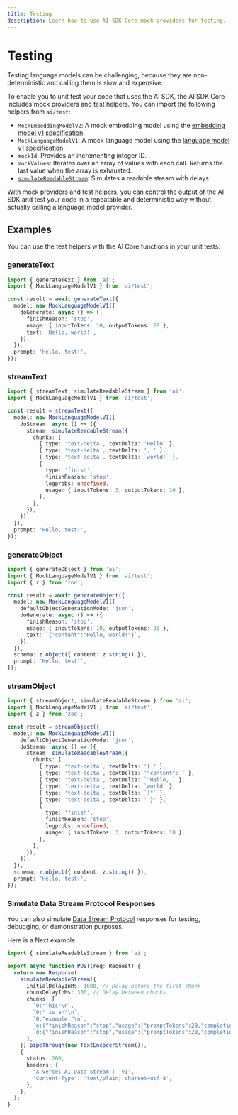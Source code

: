 ```yaml
---
title: Testing
description: Learn how to use AI SDK Core mock providers for testing.
---
```


# Testing

Testing language models can be challenging, because they are non-deterministic
and calling them is slow and expensive.

To enable you to unit test your code that uses the AI SDK, the AI SDK Core
includes mock providers and test helpers. You can import the following helpers from `ai/test`:

- `MockEmbeddingModelV2`: A mock embedding model using the [embedding model v1 specification](https://github.com/vercel/ai/blob/main/packages/provider/src/embedding-model/v1/embedding-model-v1.ts).
- `MockLanguageModelV1`: A mock language model using the [language model v1 specification](https://github.com/vercel/ai/blob/main/packages/provider/src/language-model/v1/language-model-v1.ts).
- `mockId`: Provides an incrementing integer ID.
- `mockValues`: Iterates over an array of values with each call. Returns the last value when the array is exhausted.
- [`simulateReadableStream`](/docs/reference/ai-sdk-core/simulate-readable-stream): Simulates a readable stream with delays.

With mock providers and test helpers, you can control the output of the AI SDK
and test your code in a repeatable and deterministic way without actually calling
a language model provider.

## Examples

You can use the test helpers with the AI Core functions in your unit tests:

### generateText

```ts
import { generateText } from 'ai';
import { MockLanguageModelV1 } from 'ai/test';

const result = await generateText({
  model: new MockLanguageModelV1({
    doGenerate: async () => ({
      finishReason: 'stop',
      usage: { inputTokens: 10, outputTokens: 20 },
      text: `Hello, world!`,
    }),
  }),
  prompt: 'Hello, test!',
});
```

### streamText

```ts
import { streamText, simulateReadableStream } from 'ai';
import { MockLanguageModelV1 } from 'ai/test';

const result = streamText({
  model: new MockLanguageModelV1({
    doStream: async () => ({
      stream: simulateReadableStream({
        chunks: [
          { type: 'text-delta', textDelta: 'Hello' },
          { type: 'text-delta', textDelta: ', ' },
          { type: 'text-delta', textDelta: `world!` },
          {
            type: 'finish',
            finishReason: 'stop',
            logprobs: undefined,
            usage: { inputTokens: 3, outputTokens: 10 },
          },
        ],
      }),
    }),
  }),
  prompt: 'Hello, test!',
});
```

### generateObject

```ts
import { generateObject } from 'ai';
import { MockLanguageModelV1 } from 'ai/test';
import { z } from 'zod';

const result = await generateObject({
  model: new MockLanguageModelV1({
    defaultObjectGenerationMode: 'json',
    doGenerate: async () => ({
      finishReason: 'stop',
      usage: { inputTokens: 10, outputTokens: 20 },
      text: `{"content":"Hello, world!"}`,
    }),
  }),
  schema: z.object({ content: z.string() }),
  prompt: 'Hello, test!',
});
```

### streamObject

```ts
import { streamObject, simulateReadableStream } from 'ai';
import { MockLanguageModelV1 } from 'ai/test';
import { z } from 'zod';

const result = streamObject({
  model: new MockLanguageModelV1({
    defaultObjectGenerationMode: 'json',
    doStream: async () => ({
      stream: simulateReadableStream({
        chunks: [
          { type: 'text-delta', textDelta: '{ ' },
          { type: 'text-delta', textDelta: '"content": ' },
          { type: 'text-delta', textDelta: `"Hello, ` },
          { type: 'text-delta', textDelta: `world` },
          { type: 'text-delta', textDelta: `!"` },
          { type: 'text-delta', textDelta: ' }' },
          {
            type: 'finish',
            finishReason: 'stop',
            logprobs: undefined,
            usage: { inputTokens: 3, outputTokens: 10 },
          },
        ],
      }),
    }),
  }),
  schema: z.object({ content: z.string() }),
  prompt: 'Hello, test!',
});
```

### Simulate Data Stream Protocol Responses

You can also simulate [Data Stream Protocol](/docs/ai-sdk-ui/stream-protocol#data-stream-protocol) responses for testing,
debugging, or demonstration purposes.

Here is a Next example:

```ts filename="route.ts"
import { simulateReadableStream } from 'ai';

export async function POST(req: Request) {
  return new Response(
    simulateReadableStream({
      initialDelayInMs: 1000, // Delay before the first chunk
      chunkDelayInMs: 300, // Delay between chunks
      chunks: [
        `0:"This"\n`,
        `0:" is an"\n`,
        `0:"example."\n`,
        `e:{"finishReason":"stop","usage":{"promptTokens":20,"completionTokens":50},"isContinued":false}\n`,
        `d:{"finishReason":"stop","usage":{"promptTokens":20,"completionTokens":50}}\n`,
      ],
    }).pipeThrough(new TextEncoderStream()),
    {
      status: 200,
      headers: {
        'X-Vercel-AI-Data-Stream': 'v1',
        'Content-Type': 'text/plain; charset=utf-8',
      },
    },
  );
}
```
